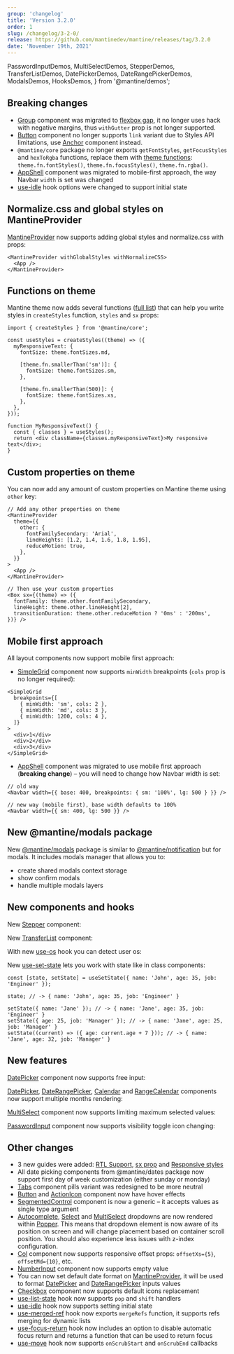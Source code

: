 ```yaml
---
group: 'changelog'
title: 'Version 3.2.0'
order: 1
slug: /changelog/3-2-0/
release: https://github.com/mantinedev/mantine/releases/tag/3.2.0
date: 'November 19th, 2021'
---
```


  PasswordInputDemos,
  MultiSelectDemos,
  StepperDemos,
  TransferListDemos,
  DatePickerDemos,
  DateRangePickerDemos,
  ModalsDemos,
  HooksDemos,
} from '@mantine/demos';

## Breaking changes

- [Group](https://mantine.dev/core/group/) component was migrated to [flexbox gap](https://caniuse.com/flexbox-gap), it no longer uses hack with negative margins, thus `withGutter` prop is not longer supported.
- [Button](https://mantine.dev/core/button/) component no longer supports `link` variant due to Styles API limitations, use [Anchor](https://mantine.dev/core/anchor/) component instead.
- `@mantine/core` package no longer exports `getFontStyles`, `getFocusStyles` and `hexToRgba` functions, replace them with [theme functions](https://mantine.dev/theming/functions/): `theme.fn.fontStyles()`, `theme.fn.focusStyles()`, `theme.fn.rgba()`.
- [AppShell](https://mantine.dev/core/app-shell/) component was migrated to mobile-first approach, the way Navbar `width` is set was changed
- [use-idle](https://mantine.dev/hooks/use-idle/) hook options were changed to support initial state

## Normalize.css and global styles on MantineProvider

[MantineProvider](https://mantine.dev/theming/mantine-provider/) now supports adding global styles and normalize.css
with props:

```tsx
<MantineProvider withGlobalStyles withNormalizeCSS>
  <App />
</MantineProvider>
```

## Functions on theme

Mantine theme now adds several functions ([full list](https://mantine.dev/theming/functions/)) that can help you
write styles in `createStyles` function, `styles` and `sx` props:

```tsx
import { createStyles } from '@mantine/core';

const useStyles = createStyles((theme) => ({
  myResponsiveText: {
    fontSize: theme.fontSizes.md,

    [theme.fn.smallerThan('sm')]: {
      fontSize: theme.fontSizes.sm,
    },

    [theme.fn.smallerThan(500)]: {
      fontSize: theme.fontSizes.xs,
    },
  },
}));

function MyResponsiveText() {
  const { classes } = useStyles();
  return <div className={classes.myResponsiveText}>My responsive text</div>;
}
```

## Custom properties on theme

You can now add any amount of custom properties on Mantine theme using `other` key:

```tsx
// Add any other properties on theme
<MantineProvider
  theme={{
    other: {
      fontFamilySecondary: 'Arial',
      lineHeights: [1.2, 1.4, 1.6, 1.8, 1.95],
      reduceMotion: true,
    },
  }}
>
  <App />
</MantineProvider>

// Then use your custom properties
<Box sx={(theme) => ({
  fontFamily: theme.other.fontFamilySecondary,
  lineHeight: theme.other.lineHeight[2],
  transitionDuration: theme.other.reduceMotion ? '0ms' : '200ms',
})} />
```

## Mobile first approach

All layout components now support mobile first approach:

- [SimpleGrid](https://mantine.dev/core/simple-grid/) component now supports `minWidth` breakpoints (`cols` prop is no longer required):

```tsx
<SimpleGrid
  breakpoints={[
    { minWidth: 'sm', cols: 2 },
    { minWidth: 'md', cols: 3 },
    { minWidth: 1200, cols: 4 },
  ]}
>
  <div>1</div>
  <div>2</div>
  <div>3</div>
</SimpleGrid>
```

- [AppShell](https://mantine.dev/core/app-shell/) component was migrated to use mobile first approach (**breaking change**) – you will need to change how Navbar width is set:

```tsx
// old way
<Navbar width={{ base: 400, breakpoints: { sm: '100%', lg: 500 } }} />

// new way (mobile first), base width defaults to 100%
<Navbar width={{ sm: 400, lg: 500 }} />
```

## New @mantine/modals package

New [@mantine/modals](https://mantine.dev/others/modals/) package is similar to [@mantine/notification](https://mantine.dev/others/notifications/) but for modals.
It includes modals manager that allows you to:

- create shared modals context storage
- show confirm modals
- handle multiple modals layers

<Demo data={ModalsDemos.confirmCustomize} />

## New components and hooks

New [Stepper](https://mantine.dev/core/stepper/) component:

<Demo data={StepperDemos.usage} />

New [TransferList](https://mantine.dev/core/transfer-list/) component:

<Demo data={TransferListDemos.usage} />

With new [use-os](https://mantine.dev/hooks/use-os/) hook you can detect user os:

<Demo data={HooksDemos.useOsDemo} />

New [use-set-state](https://mantine.dev/hooks/use-set-state/) lets you work with state like in class components:

```tsx
const [state, setState] = useSetState({ name: 'John', age: 35, job: 'Engineer' });

state; // -> { name: 'John', age: 35, job: 'Engineer' }

setState({ name: 'Jane' }); // -> { name: 'Jane', age: 35, job: 'Engineer' }
setState({ age: 25, job: 'Manager' }); // -> { name: 'Jane', age: 25, job: 'Manager' }
setState((current) => ({ age: current.age + 7 })); // -> { name: 'Jane', age: 32, job: 'Manager' }
```

## New features

[DatePicker](https://mantine.dev/dates/date-picker/) component now supports free input:

<Demo data={DatePickerDemos.freeInput} />

[DatePicker](https://mantine.dev/dates/date-picker/), [DateRangePicker](https://mantine.dev/dates/date-picker/), [Calendar](https://mantine.dev/dates/calendar/) and [RangeCalendar](https://mantine.dev/dates/calendar/)
components now support multiple months rendering:

<Demo data={DateRangePickerDemos.multipleMonths} />

[MultiSelect](https://mantine.dev/core/multi-select/) component now supports limiting maximum selected values:

<Demo data={MultiSelectDemos.maxSelectedValues} />

[PasswordInput](https://mantine.dev/core/password-input/) component now supports visibility toggle icon changing:

<Demo data={PasswordInputDemos.visibilityIcon} />

## Other changes

- 3 new guides were added: [RTL Support](https://mantine.dev/theming/rtl/), [sx prop](https://mantine.dev/theming/sx/) and [Responsive styles](https://mantine.dev/theming/responsive/)
- All date picking components from @mantine/dates package now support first day of week customization (either sunday or monday)
- [Tabs](https://mantine.dev/core/tabs/) component pills variant was redesigned to be more neutral
- [Button](https://mantine.dev/core/button/) and [ActionIcon](https://mantine.dev/core/action-icon/) component now have hover effects
- [SegmentedControl](https://mantine.dev/core/segmented-control/) component is now a generic – it accepts values as single type argument
- [Autocomplete](https://mantine.dev/core/autocomplete/), [Select](https://mantine.dev/core/select/) and [MultiSelect](https://mantine.dev/core/multi-select/) dropdowns are now rendered within [Popper](https://mantine.dev/core/popper/). This means that dropdown element is now aware of its position on screen and will change placement based on container scroll position. You should also experience less issues with z-index configuration.
- [Col](https://mantine.dev/core/grid/) component now supports responsive offset props: `offsetXs={5}`, `offsetMd={10}`, etc.
- [NumberInput](https://mantine.dev/core/number-input/) component now supports empty value
- You can now set default date format on [MantineProvider](https://mantine.dev/theming/mantine-provider/), it will be used to format [DatePicker](https://mantine.dev/dates/date-picker/) and [DateRangePicker](https://mantine.dev/dates/date-picker/) inputs values
- [Checkbox](https://mantine.dev/core/checkbox/#replace-icon) component now supports default icons replacement
- [use-list-state](https://mantine.dev/hooks/use-list-state/) hook now supports `pop` and `shift` handlers
- [use-idle](https://mantine.dev/hooks/use-idle/) hook now supports setting initial state
- [use-merged-ref](https://mantine.dev/hooks/use-merged-ref/#mergerefs-function) hook now exports `mergeRefs` function, it supports refs merging for dynamic lists
- [use-focus-return](https://mantine.dev/hooks/use-focus-return/) hook now includes an option to disable automatic focus return and returns a function that can be used to return focus
- [use-move](https://mantine.dev/hooks/use-move/) hook now supports `onScrubStart` and `onScrubEnd` callbacks
